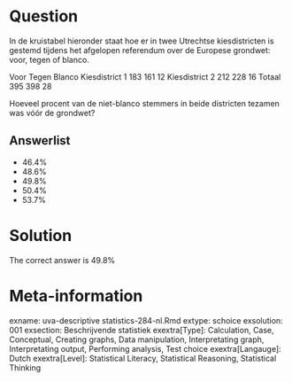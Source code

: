 Question
========

In de kruistabel hieronder staat hoe er in twee Utrechtse kiesdistricten is gestemd tijdens het afgelopen referendum over de Europese grondwet: voor, tegen of blanco.

Voor Tegen Blanco
Kiesdistrict 1 183 161 12
Kiesdistrict 2 212 228 16
Totaal 395 398 28

Hoeveel procent van de niet-blanco stemmers in beide districten tezamen was vóór de grondwet? 

Answerlist
----------
* 46.4%
* 48.6%
* 49.8%
* 50.4%
* 53.7%

Solution
========

The correct answer is  49.8% 

Meta-information
================
exname: uva-descriptive statistics-284-nl.Rmd 
extype: schoice 
exsolution: 001 
exsection: Beschrijvende statistiek
exextra[Type]: Calculation, Case, Conceptual, Creating graphs, Data manipulation, Interpretating graph, Interpretating output, Performing analysis, Test choice 
exextra[Langauge]: Dutch 
exextra[Level]: Statistical Literacy, Statistical Reasoning, Statistical Thinking 
